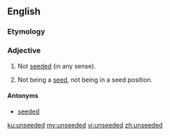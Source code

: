 ==English==

===Etymology===
{{prefix|un|seeded|lang=en}}

===Adjective===
{{en-adj|-}}

# Not [[seed]]ed (in any sense).
# {{lb|en|sports}} Not being a [[seed]], not being in a seed position.

====Antonyms====
* [[seeded]]

[[ku:unseeded]]
[[my:unseeded]]
[[vi:unseeded]]
[[zh:unseeded]]